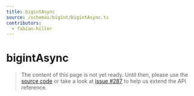```yaml
---
title: bigintAsync
source: /schemas/bigint/bigintAsync.ts
contributors:
  - fabian-hiller
---
```


# bigintAsync

> The content of this page is not yet ready. Until then, please use the [source code](https://github.com/fabian-hiller/valibot/blob/main/library/src/schemas/bigint/bigintAsync.ts) or take a look at [issue #287](https://github.com/fabian-hiller/valibot/issues/287) to help us extend the API reference.
